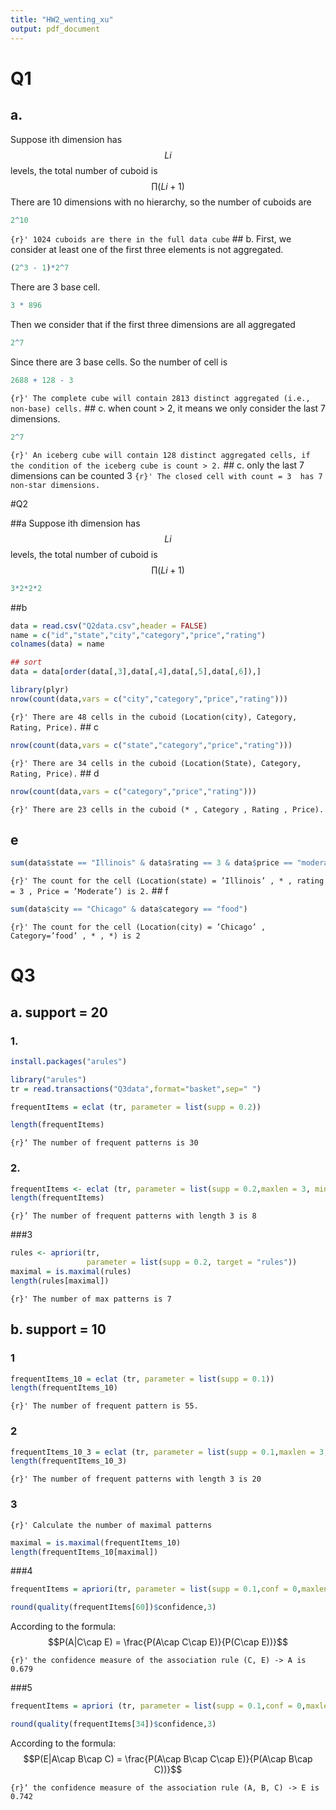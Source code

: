 ```yaml
---
title: "HW2_wenting_xu"
output: pdf_document
---
```

# Q1
## a.
Suppose ith dimension has $$L{i}$$ levels, the total number of cuboid is
$$\prod{(L{i} + 1)}$$
There are 10 dimensions with no hierarchy, so the number of cuboids are
```r
2^10
```
```{r}'
1024 cuboids are there in the full data cube
```
## b.
First, we consider at least one of the first three elements is not aggregated.
```r
(2^3 - 1)*2^7
```
There are 3 base cell.
```r
3 * 896
```

Then we consider that if the first three dimensions are all aggregated

```r
2^7
```

Since there are 3 base cells. So the number of cell is

```r
2688 + 128 - 3
```

```{r}'
The complete cube will contain 2813 distinct aggregated (i.e., non-base) cells.
```
## c.
when count > 2, it means we only consider the last 7 dimensions.

```r
2^7
```

```{r}'
An iceberg cube will contain 128 distinct aggregated cells, if the condition of the iceberg cube is count > 2.
```
## c.
only the last 7 dimensions can be counted 3
```{r}'
The closed cell with count = 3  has 7 non-star dimensions.
```


#Q2

##a 
Suppose ith dimension has $$L{i}$$ levels, the total number of cuboid is
$$\prod{(L{i} + 1)}$$
```r
3*2*2*2
```

##b

```r
data = read.csv("Q2data.csv",header = FALSE)
name = c("id","state","city","category","price","rating")
colnames(data) = name
```

```r
## sort
data = data[order(data[,3],data[,4],data[,5],data[,6]),]
```

```r
library(plyr)
nrow(count(data,vars = c("city","category","price","rating")))
```
```{r}'
There are 48 cells in the cuboid (Location(city), Category, Rating, Price).
```
## c
```r
nrow(count(data,vars = c("state","category","price","rating")))
```

```{r}'
There are 34 cells in the cuboid (Location(State), Category, Rating, Price).
```
## d

```r
nrow(count(data,vars = c("category","price","rating")))
```

```{r}'
There are 23 cells in the cuboid (* , Category , Rating , Price).
```

## e

```r
sum(data$state == "Illinois" & data$rating == 3 & data$price == "moderate")
```

```{r}'
The count for the cell (Location(state) = ’Illinois’ , * , rating = 3 , Price = ’Moderate’) is 2.
```
## f

```r
sum(data$city == "Chicago" & data$category == "food")
```

```{r}'
The count for the cell (Location(city) = ’Chicago’ , Category=’food’ , * , *) is 2
```

# Q3

## a. support = 20

### 1.
```r
install.packages("arules")
```

```r
library("arules")
tr = read.transactions("Q3data",format="basket",sep=" ")
```

```r
frequentItems = eclat (tr, parameter = list(supp = 0.2))
```


```r
length(frequentItems)
```

```{r}‘
The number of frequent patterns is 30
```

### 2.

```r
frequentItems <- eclat (tr, parameter = list(supp = 0.2,maxlen = 3, minlen = 3))
length(frequentItems)
```

```{r}’
The number of frequent patterns with length 3 is 8
```

###3
```r
rules <- apriori(tr, 
                 parameter = list(supp = 0.2, target = "rules"))
maximal = is.maximal(rules)
length(rules[maximal])
```

```{r}'
The number of max patterns is 7
```

## b. support = 10
### 1
```r
frequentItems_10 = eclat (tr, parameter = list(supp = 0.1))
length(frequentItems_10)
```
```{r}'
The number of frequent pattern is 55.
```


### 2

```r
frequentItems_10_3 = eclat (tr, parameter = list(supp = 0.1,maxlen = 3, minlen = 3))
length(frequentItems_10_3)
```
```{r}'
The number of frequent patterns with length 3 is 20
```


### 3

```{r}'
Calculate the number of maximal patterns
```


```r
maximal = is.maximal(frequentItems_10)
length(frequentItems_10[maximal])
```
###4
```r
frequentItems = apriori(tr, parameter = list(supp = 0.1,conf = 0,maxlen = 3,minlen = 3))
```


```r
round(quality(frequentItems[60])$confidence,3)
```
According to the formula:
$$P(A|C\cap E) = \frac{P(A\cap C\cap E)}{P(C\cap E))}$$

```{r}'
the confidence measure of the association rule (C, E) -> A is 0.679
```

###5
```r
frequentItems = apriori (tr, parameter = list(supp = 0.1,conf = 0,maxlen = 4, minlen = 4))
```

```r
round(quality(frequentItems[34])$confidence,3)
```
According to the formula:
$$P(E|A\cap B\cap C) = \frac{P(A\cap B\cap C\cap E)}{P(A\cap B\cap C))}$$

```{r}‘
the confidence measure of the association rule (A, B, C) -> E is 0.742
```



